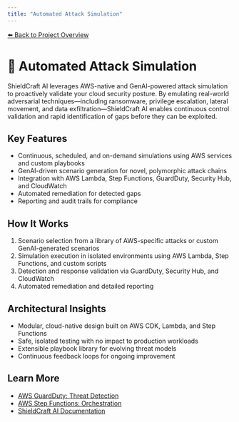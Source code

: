 ```yaml
---
title: "Automated Attack Simulation"
---
```


[⬅️ Back to Project Overview](/)
# 🧪 Automated Attack Simulation

ShieldCraft AI leverages AWS-native and GenAI-powered attack simulation to proactively validate your cloud security posture. By emulating real-world adversarial techniques—including ransomware, privilege escalation, lateral movement, and data exfiltration—ShieldCraft AI enables continuous control validation and rapid identification of gaps before they can be exploited.

## Key Features
- Continuous, scheduled, and on-demand simulations using AWS services and custom playbooks
- GenAI-driven scenario generation for novel, polymorphic attack chains
- Integration with AWS Lambda, Step Functions, GuardDuty, Security Hub, and CloudWatch
- Automated remediation for detected gaps
- Reporting and audit trails for compliance

## How It Works
1. Scenario selection from a library of AWS-specific attacks or custom GenAI-generated scenarios
2. Simulation execution in isolated environments using AWS Lambda, Step Functions, and custom scripts
3. Detection and response validation via GuardDuty, Security Hub, and CloudWatch
4. Automated remediation and detailed reporting

## Architectural Insights
- Modular, cloud-native design built on AWS CDK, Lambda, and Step Functions
- Safe, isolated testing with no impact to production workloads
- Extensible playbook library for evolving threat models
- Continuous feedback loops for ongoing improvement

## Learn More
- [AWS GuardDuty: Threat Detection](https://docs.aws.amazon.com/guardduty/latest/ug/what-is-guardduty.html)
- [AWS Step Functions: Orchestration](https://docs.aws.amazon.com/step-functions/latest/dg/welcome.html)
- [ShieldCraft AI Documentation](/)
